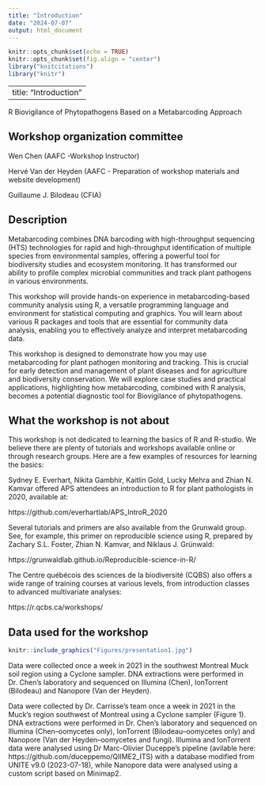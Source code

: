 ```yaml
---
title: "Introduction"
date: "2024-07-07"
output: html_document
---
```


```r
knitr::opts_chunk$set(echo = TRUE)
knitr::opts_chunk$set(fig.align = "center")
library("knitcitations")
library("knitr")
```
---
title: "Introduction"
---

R Biovigilance of Phytopathogens Based on a Metabarcoding Approach

Workshop organization committee
-----

Wen Chen (AAFC -Workshop Instructor)

Hervé Van der Heyden (AAFC - Preparation of workshop materials and website development)

Guillaume J. Bilodeau (CFIA)

Description 
-----

Metabarcoding combines DNA barcoding with high-throughput sequencing (HTS) technologies for rapid and high-throughput identification of multiple species from environmental samples, offering a powerful tool for biodiversity studies and ecosystem monitoring. It has transformed our ability to profile complex microbial communities and track plant pathogens in various environments. 

This workshop will provide hands-on experience in metabarcoding-based community analysis using R, a versatile programming language and environment for statistical computing and graphics. You will learn about various R packages and tools that are essential for community data analysis, enabling you to effectively analyze and interpret metabarcoding data. 

This workshop is designed to demonstrate how you may use metabarcoding for plant pathogen monitoring and tracking. This is crucial for early detection and management of plant diseases and for agriculture and biodiversity conservation. We will explore case studies and practical applications, highlighting how metabarcoding, combined with R analysis, becomes a potential diagnostic tool for Biovigilance of phytopathogens.

What the workshop is not about 
-----

This workshop is not dedicated to learning the basics of R and R-studio. We believe there are plenty of tutorials and workshops available online or through research groups. Here are a few examples of resources for learning the basics: 

Sydney E. Everhart, Nikita Gambhir, Kaitlin Gold, Lucky Mehra and Zhian N. Kamvar offered APS attendees an introduction to R for plant pathologists in 2020, available at:

https://github.com/everhartlab/APS_IntroR_2020

Several tutorials and primers are also available from the Grunwald group. See, for example, this primer on reproducible science using R, prepared by Zachary S.L. Foster, Zhian N. Kamvar, and Niklaus J. Grünwald: 

https://grunwaldlab.github.io/Reproducible-science-in-R/

The Centre québécois des sciences de la biodiversité (CQBS) also offers a wide range of training courses at various levels, from introduction classes to advanced multivariate analyses:  

https://r.qcbs.ca/workshops/ 


Data used for the workshop
-----

```r
knitr::include_graphics("Figures/presentation1.jpg")
```

Data were collected once a week in 2021 in the southwest Montreal Muck soil region using a Cyclone sampler. DNA extractions were performed in Dr. Chen's laboratory and sequenced on Illumina (Chen), IonTorrent (Bilodeau) and Nanopore (Van der Heyden).

Data were collected by Dr. Carrisse's team once a week in 2021 in the Muck's region southwest of Montreal using a Cyclone sampler (Figure 1). DNA extractions were performed in Dr. Chen's laboratory and sequenced on Illumina (Chen--oomycetes only), IonTorrent (Bilodeau--oomycetes only) and Nanopore (Van der Heyden--oomycetes and fungi). Illumina and IonTorrent data were analysed using Dr Marc-Olivier Duceppe's pipeline (avilable here: https://github.com/duceppemo/QIIME2_ITS) with a database modified from UNITE v9.0 (2023-07-18), while Nanopore data were analysed using a custom script based on Minimap2. 
